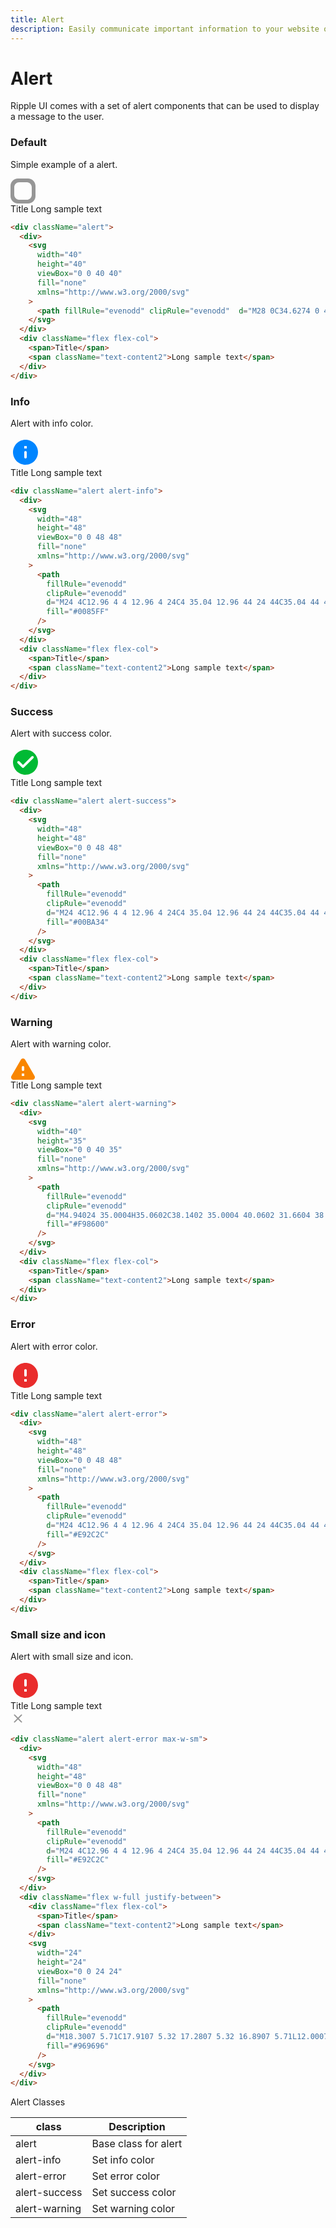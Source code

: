 ```yaml
---
title: Alert
description: Easily communicate important information to your website or application users with customizable alerts.
---
```


# Alert

Ripple UI comes with a set of alert components that can be used to display a message to the user.

### Default

Simple example of a alert.

<div className="alert">
  <div>
    <svg
      width="40"
      height="40"
      viewBox="0 0 40 40"
      fill="none"
      xmlns="http://www.w3.org/2000/svg"
    >
      <path fillRule="evenodd"
        clipRule="evenodd"
        d="M28 0C34.6274 0 40 5.37258 40 12V28C40 34.6274 34.6274 40 28 40H12C5.37258 40 0 34.6274 0 28V12C0 5.37258 5.37258 0 12 0H28ZM26 6H14C9.71561 6 6.21784 9.36794 6.00979 13.6007L6 14V26C6 30.2844 9.36794 33.7822 13.6007 33.9902L14 34H26C30.2844 34 33.7822 30.6321 33.9902 26.3993L34 26V14C34 9.71561 30.6321 6.21784 26.3993 6.00979L26 6Z"
        fill="#969696"
      />
    </svg>
  </div>
  <div className="flex flex-col">
    <span>Title</span>
    <span className="text-content2">Long sample text</span>
  </div>
</div>

```html
<div className="alert">
  <div>
    <svg
      width="40"
      height="40"
      viewBox="0 0 40 40"
      fill="none"
      xmlns="http://www.w3.org/2000/svg"
    >
      <path fillRule="evenodd" clipRule="evenodd"  d="M28 0C34.6274 0 40 5.37258 40 12V28C40 34.6274 34.6274 40 28 40H12C5.37258 40 0 34.6274 0 28V12C0 5.37258 5.37258 0 12 0H28ZM26 6H14C9.71561 6 6.21784 9.36794 6.00979 13.6007L6 14V26C6 30.2844 9.36794 33.7822 13.6007 33.9902L14 34H26C30.2844 34 33.7822 30.6321 33.9902 26.3993L34 26V14C34 9.71561 30.6321 6.21784 26.3993 6.00979L26 6Z" fill="#969696" />
    </svg>
  </div>
  <div className="flex flex-col">
    <span>Title</span>
    <span className="text-content2">Long sample text</span>
  </div>
</div>
```

### Info

Alert with info color.

<div className="alert alert-info">
  <div>
    <svg
      width="48"
      height="48"
      viewBox="0 0 48 48"
      fill="none"
      xmlns="http://www.w3.org/2000/svg"
    >
      <path
        fillRule="evenodd"
        clipRule="evenodd"
        d="M24 4C12.96 4 4 12.96 4 24C4 35.04 12.96 44 24 44C35.04 44 44 35.04 44 24C44 12.96 35.04 4 24 4ZM24 34C22.9 34 22 33.1 22 32V24C22 22.9 22.9 22 24 22C25.1 22 26 22.9 26 24V32C26 33.1 25.1 34 24 34ZM26 18H22V14H26V18Z"
        fill="#0085FF"
      />
    </svg>
  </div>
  <div className="flex flex-col">
    <span>Title</span>
    <span className="text-content2">Long sample text</span>
  </div>
</div>

```html
<div className="alert alert-info">
  <div>
    <svg
      width="48"
      height="48"
      viewBox="0 0 48 48"
      fill="none"
      xmlns="http://www.w3.org/2000/svg"
    >
      <path
        fillRule="evenodd"
        clipRule="evenodd"
        d="M24 4C12.96 4 4 12.96 4 24C4 35.04 12.96 44 24 44C35.04 44 44 35.04 44 24C44 12.96 35.04 4 24 4ZM24 34C22.9 34 22 33.1 22 32V24C22 22.9 22.9 22 24 22C25.1 22 26 22.9 26 24V32C26 33.1 25.1 34 24 34ZM26 18H22V14H26V18Z"
        fill="#0085FF"
      />
    </svg>
  </div>
  <div className="flex flex-col">
    <span>Title</span>
    <span className="text-content2">Long sample text</span>
  </div>
</div>
```

### Success

Alert with success color.

<div className="alert alert-success">
  <div>
    <svg
      width="48"
      height="48"
      viewBox="0 0 48 48"
      fill="none"
      xmlns="http://www.w3.org/2000/svg"
    >
      <path
        fillRule="evenodd"
        clipRule="evenodd"
        d="M24 4C12.96 4 4 12.96 4 24C4 35.04 12.96 44 24 44C35.04 44 44 35.04 44 24C44 12.96 35.04 4 24 4ZM18.58 32.58L11.4 25.4C10.62 24.62 10.62 23.36 11.4 22.58C12.18 21.8 13.44 21.8 14.22 22.58L20 28.34L33.76 14.58C34.54 13.8 35.8 13.8 36.58 14.58C37.36 15.36 37.36 16.62 36.58 17.4L21.4 32.58C20.64 33.36 19.36 33.36 18.58 32.58Z"
        fill="#00BA34"
      />
    </svg>
  </div>
  <div className="flex flex-col">
    <span>Title</span>
    <span className="text-content2">Long sample text</span>
  </div>
</div>

```html
<div className="alert alert-success">
  <div>
    <svg
      width="48"
      height="48"
      viewBox="0 0 48 48"
      fill="none"
      xmlns="http://www.w3.org/2000/svg"
    >
      <path
        fillRule="evenodd"
        clipRule="evenodd"
        d="M24 4C12.96 4 4 12.96 4 24C4 35.04 12.96 44 24 44C35.04 44 44 35.04 44 24C44 12.96 35.04 4 24 4ZM18.58 32.58L11.4 25.4C10.62 24.62 10.62 23.36 11.4 22.58C12.18 21.8 13.44 21.8 14.22 22.58L20 28.34L33.76 14.58C34.54 13.8 35.8 13.8 36.58 14.58C37.36 15.36 37.36 16.62 36.58 17.4L21.4 32.58C20.64 33.36 19.36 33.36 18.58 32.58Z"
        fill="#00BA34"
      />
    </svg>
  </div>
  <div className="flex flex-col">
    <span>Title</span>
    <span className="text-content2">Long sample text</span>
  </div>
</div>
```

### Warning

Alert with warning color.

<div className="alert alert-warning">
  <div>
    <svg
      width="40"
      height="35"
      viewBox="0 0 40 35"
      fill="none"
      xmlns="http://www.w3.org/2000/svg"
    >
      <path fillRule="evenodd" clipRule="evenodd" d="M4.94024 35.0004H35.0602C38.1402 35.0004 40.0602 31.6604 38.5202 29.0004L23.4602 2.98035C21.9202 0.320352 18.0802 0.320352 16.5402 2.98035L1.48024 29.0004C-0.0597576 31.6604 1.86024 35.0004 4.94024 35.0004ZM20.0002 21.0004C18.9002 21.0004 18.0002 20.1004 18.0002 19.0004V15.0004C18.0002 13.9004 18.9002 13.0004 20.0002 13.0004C21.1002 13.0004 22.0002 13.9004 22.0002 15.0004V19.0004C22.0002 20.1004 21.1002 21.0004 20.0002 21.0004ZM22.0002 29.0004H18.0002V25.0004H22.0002V29.0004Z" fill="#F98600"
      />
    </svg>
  </div>
  <div className="flex flex-col">
    <span>Title</span>
    <span className="text-content2">Long sample text</span>
  </div>
</div>

```html
<div className="alert alert-warning">
  <div>
    <svg
      width="40"
      height="35"
      viewBox="0 0 40 35"
      fill="none"
      xmlns="http://www.w3.org/2000/svg"
    >
      <path
        fillRule="evenodd"
        clipRule="evenodd"
        d="M4.94024 35.0004H35.0602C38.1402 35.0004 40.0602 31.6604 38.5202 29.0004L23.4602 2.98035C21.9202 0.320352 18.0802 0.320352 16.5402 2.98035L1.48024 29.0004C-0.0597576 31.6604 1.86024 35.0004 4.94024 35.0004ZM20.0002 21.0004C18.9002 21.0004 18.0002 20.1004 18.0002 19.0004V15.0004C18.0002 13.9004 18.9002 13.0004 20.0002 13.0004C21.1002 13.0004 22.0002 13.9004 22.0002 15.0004V19.0004C22.0002 20.1004 21.1002 21.0004 20.0002 21.0004ZM22.0002 29.0004H18.0002V25.0004H22.0002V29.0004Z"
        fill="#F98600"
      />
    </svg>
  </div>
  <div className="flex flex-col">
    <span>Title</span>
    <span className="text-content2">Long sample text</span>
  </div>
</div>
```

### Error

Alert with error color.

<div className="alert alert-error">
  <div>
    <svg
      width="48"
      height="48"
      viewBox="0 0 48 48"
      fill="none"
      xmlns="http://www.w3.org/2000/svg"
    >
      <path
        fillRule="evenodd"
        clipRule="evenodd"
        d="M24 4C12.96 4 4 12.96 4 24C4 35.04 12.96 44 24 44C35.04 44 44 35.04 44 24C44 12.96 35.04 4 24 4ZM24 26C22.9 26 22 25.1 22 24V16C22 14.9 22.9 14 24 14C25.1 14 26 14.9 26 16V24C26 25.1 25.1 26 24 26ZM26 34H22V30H26V34Z"
        fill="#E92C2C"
      />
    </svg>
  </div>
  <div className="flex flex-col">
    <span>Title</span>
    <span className="text-content2">Long sample text</span>
  </div>
</div>

```html
<div className="alert alert-error">
  <div>
    <svg
      width="48"
      height="48"
      viewBox="0 0 48 48"
      fill="none"
      xmlns="http://www.w3.org/2000/svg"
    >
      <path
        fillRule="evenodd"
        clipRule="evenodd"
        d="M24 4C12.96 4 4 12.96 4 24C4 35.04 12.96 44 24 44C35.04 44 44 35.04 44 24C44 12.96 35.04 4 24 4ZM24 26C22.9 26 22 25.1 22 24V16C22 14.9 22.9 14 24 14C25.1 14 26 14.9 26 16V24C26 25.1 25.1 26 24 26ZM26 34H22V30H26V34Z"
        fill="#E92C2C"
      />
    </svg>
  </div>
  <div className="flex flex-col">
    <span>Title</span>
    <span className="text-content2">Long sample text</span>
  </div>
</div>
```

### Small size and icon

Alert with small size and icon.

<div className="alert alert-error max-w-sm">
        <div>
          <svg
            width="48"
            height="48"
            viewBox="0 0 48 48"
            fill="none"
            xmlns="http://www.w3.org/2000/svg"
          >
            <path
              fillRule="evenodd"
              clipRule="evenodd"
              d="M24 4C12.96 4 4 12.96 4 24C4 35.04 12.96 44 24 44C35.04 44 44 35.04 44 24C44 12.96 35.04 4 24 4ZM24 26C22.9 26 22 25.1 22 24V16C22 14.9 22.9 14 24 14C25.1 14 26 14.9 26 16V24C26 25.1 25.1 26 24 26ZM26 34H22V30H26V34Z"
              fill="#E92C2C"
            />
          </svg>
        </div>
        <div className="flex w-full justify-between">
          <div className="flex flex-col">
            <span>Title</span>
            <span className="text-content2">Long sample text</span>
          </div>
          <svg
            width="24"
            height="24"
            viewBox="0 0 24 24"
            fill="none"
            xmlns="http://www.w3.org/2000/svg"
          >
            <path
              fillRule="evenodd"
              clipRule="evenodd"
              d="M18.3007 5.71C17.9107 5.32 17.2807 5.32 16.8907 5.71L12.0007 10.59L7.1107 5.7C6.7207 5.31 6.0907 5.31 5.7007 5.7C5.3107 6.09 5.3107 6.72 5.7007 7.11L10.5907 12L5.7007 16.89C5.3107 17.28 5.3107 17.91 5.7007 18.3C6.0907 18.69 6.7207 18.69 7.1107 18.3L12.0007 13.41L16.8907 18.3C17.2807 18.69 17.9107 18.69 18.3007 18.3C18.6907 17.91 18.6907 17.28 18.3007 16.89L13.4107 12L18.3007 7.11C18.6807 6.73 18.6807 6.09 18.3007 5.71Z"
              fill="#969696"
            />
          </svg>
        </div>
      </div>

```html
<div className="alert alert-error max-w-sm">
  <div>
    <svg
      width="48"
      height="48"
      viewBox="0 0 48 48"
      fill="none"
      xmlns="http://www.w3.org/2000/svg"
    >
      <path
        fillRule="evenodd"
        clipRule="evenodd"
        d="M24 4C12.96 4 4 12.96 4 24C4 35.04 12.96 44 24 44C35.04 44 44 35.04 44 24C44 12.96 35.04 4 24 4ZM24 26C22.9 26 22 25.1 22 24V16C22 14.9 22.9 14 24 14C25.1 14 26 14.9 26 16V24C26 25.1 25.1 26 24 26ZM26 34H22V30H26V34Z"
        fill="#E92C2C"
      />
    </svg>
  </div>
  <div className="flex w-full justify-between">
    <div className="flex flex-col">
      <span>Title</span>
      <span className="text-content2">Long sample text</span>
    </div>
    <svg
      width="24"
      height="24"
      viewBox="0 0 24 24"
      fill="none"
      xmlns="http://www.w3.org/2000/svg"
    >
      <path
        fillRule="evenodd"
        clipRule="evenodd"
        d="M18.3007 5.71C17.9107 5.32 17.2807 5.32 16.8907 5.71L12.0007 10.59L7.1107 5.7C6.7207 5.31 6.0907 5.31 5.7007 5.7C5.3107 6.09 5.3107 6.72 5.7007 7.11L10.5907 12L5.7007 16.89C5.3107 17.28 5.3107 17.91 5.7007 18.3C6.0907 18.69 6.7207 18.69 7.1107 18.3L12.0007 13.41L16.8907 18.3C17.2807 18.69 17.9107 18.69 18.3007 18.3C18.6907 17.91 18.6907 17.28 18.3007 16.89L13.4107 12L18.3007 7.11C18.6807 6.73 18.6807 6.09 18.3007 5.71Z"
        fill="#969696"
      />
    </svg>
  </div>
</div>
```

<Attributes>
<Attributes.Title>Alert Classes</Attributes.Title>

| class         | Description          |
| ------------- | -------------------- |
| alert         | Base class for alert |
| alert-info    | Set info color       |
| alert-error   | Set error color      |
| alert-success | Set success color    |
| alert-warning | Set warning color    |

</Attributes>

<LinkRedirect
  contentLeft="Accordion"
  hrefLeft="/docs/components/accordion"
  contentRight="Avatar"
  hrefRight="/docs/components/avatar"
/>
